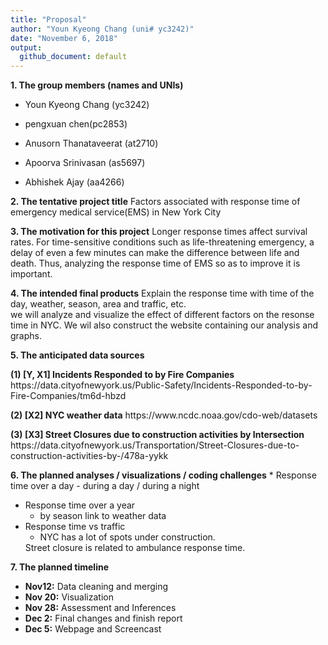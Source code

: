 ```yaml
---
title: "Proposal"
author: "Youn Kyeong Chang (uni# yc3242)"
date: "November 6, 2018"
output:
  github_document: default
---
```

**1. The group members (names and UNIs)**

* Youn Kyeong Chang (yc3242)

* pengxuan chen(pc2853)

* Anusorn Thanataveerat (at2710)

* Apoorva Srinivasan (as5697)

* Abhishek Ajay (aa4266)


**2. The tentative project title**
Factors associated with response time of emergency medical service(EMS) in New York City


**3. The motivation for this project**
Longer response times affect survival rates. For time-sensitive conditions such as life-threatening emergency, a delay of even a few minutes can make the difference between life and death. Thus, analyzing the response time of EMS so as to improve it is important. 


**4. The intended final products**
Explain the response time with time of the day, weather, season, area and traffic, etc.  
we will analyze and visualize the effect of different factors on the resonse time in NYC. We wil also construct the website containing our analysis and graphs. 

**5. The anticipated data sources**

**(1) [Y, X1] Incidents Responded to by Fire Companies**
https://data.cityofnewyork.us/Public-Safety/Incidents-Responded-to-by-Fire-Companies/tm6d-hbzd

**(2) [X2] NYC weather data**
https://www.ncdc.noaa.gov/cdo-web/datasets

**(3) [X3] Street Closures due to construction activities by Intersection**
https://data.cityofnewyork.us/Transportation/Street-Closures-due-to-construction-activities-by-/478a-yykk


**6. The planned analyses / visualizations / coding challenges**
* Response time over a day 
  - during a day / during a night 
  
* Response time over a year 
  - by season link to weather data
  
* Response time vs traffic 
  - NYC has a lot of spots under construction.
  
  Street closure is related to ambulance response time.

**7. The planned timeline**

 
* __Nov12:__ Data cleaning and merging
* __Nov 20:__ Visualization
* __Nov 28:__ Assessment and Inferences
* __Dec 2:__ Final changes and finish report
* __Dec 5:__ Webpage and Screencast







